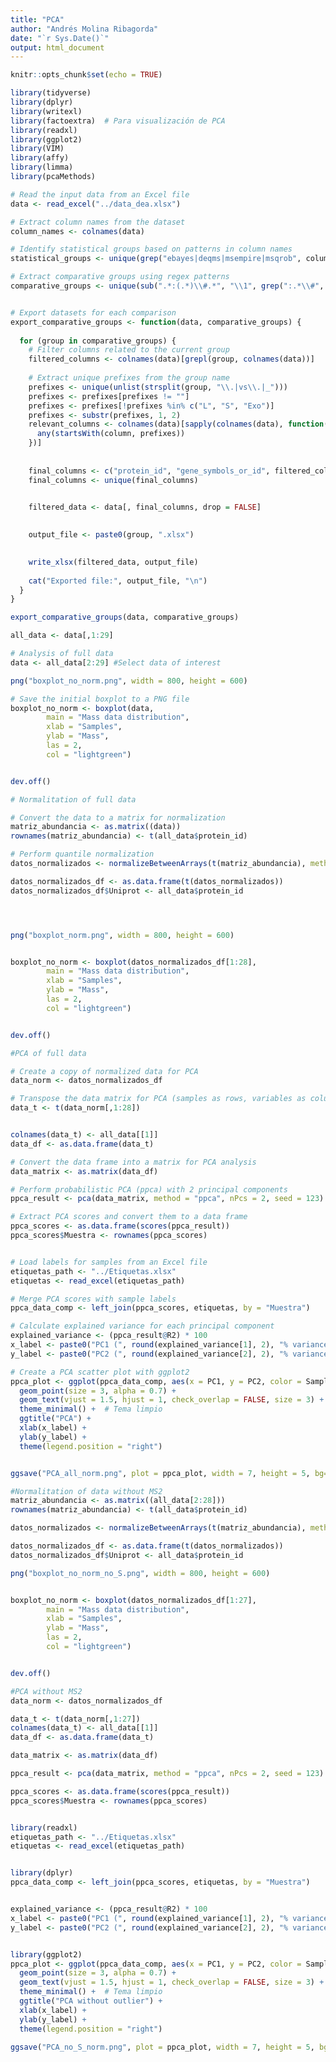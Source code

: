 ```yaml
---
title: "PCA"
author: "Andrés Molina Ribagorda"
date: "`r Sys.Date()`"
output: html_document
---
```


```r
knitr::opts_chunk$set(echo = TRUE)
```

````r
library(tidyverse)
library(dplyr)
library(writexl)
library(factoextra)  # Para visualización de PCA
library(readxl)
library(ggplot2)
library(VIM)
library(affy)
library(limma)
library(pcaMethods)
````

````r

# Read the input data from an Excel file
data <- read_excel("../data_dea.xlsx")

# Extract column names from the dataset
column_names <- colnames(data)

# Identify statistical groups based on patterns in column names
statistical_groups <- unique(grep("ebayes|deqms|msempire|msqrob", column_names, value = TRUE))

# Extract comparative groups using regex patterns
comparative_groups <- unique(sub(".*:(.*)\\#.*", "\\1", grep(":.*\\#", column_names, value = TRUE)))


# Export datasets for each comparison
export_comparative_groups <- function(data, comparative_groups) {
  
  for (group in comparative_groups) {
    # Filter columns related to the current group
    filtered_columns <- colnames(data)[grepl(group, colnames(data))]
  
    # Extract unique prefixes from the group name
    prefixes <- unique(unlist(strsplit(group, "\\.|vs\\.|_")))
    prefixes <- prefixes[prefixes != ""]
    prefixes <- prefixes[!prefixes %in% c("L", "S", "Exo")] 
    prefixes <- substr(prefixes, 1, 2)
    relevant_columns <- colnames(data)[sapply(colnames(data), function(column) {
      any(startsWith(column, prefixes))
    })]
    
    
    final_columns <- c("protein_id", "gene_symbols_or_id", filtered_columns,relevant_columns)
    final_columns <- unique(final_columns) 
    

    filtered_data <- data[, final_columns, drop = FALSE]
  

    output_file <- paste0(group, ".xlsx")
    

    write_xlsx(filtered_data, output_file)
    
    cat("Exported file:", output_file, "\n")
  }
}

export_comparative_groups(data, comparative_groups)

all_data <- data[,1:29]

````

````r
# Analysis of full data
data <- all_data[2:29] #Select data of interest

png("boxplot_no_norm.png", width = 800, height = 600)

# Save the initial boxplot to a PNG file
boxplot_no_norm <- boxplot(data,
        main = "Mass data distribution",
        xlab = "Samples",
        ylab = "Mass",
        las = 2,
        col = "lightgreen")


dev.off()

````

````r
# Normalitation of full data

# Convert the data to a matrix for normalization
matriz_abundancia <- as.matrix((data))  
rownames(matriz_abundancia) <- t(all_data$protein_id)

# Perform quantile normalization
datos_normalizados <- normalizeBetweenArrays(t(matriz_abundancia), method = "quantile")

datos_normalizados_df <- as.data.frame(t(datos_normalizados))
datos_normalizados_df$Uniprot <- all_data$protein_id




png("boxplot_norm.png", width = 800, height = 600)


boxplot_no_norm <- boxplot(datos_normalizados_df[1:28],
        main = "Mass data distribution",
        xlab = "Samples",
        ylab = "Mass",
        las = 2,
        col = "lightgreen")


dev.off()
````

````r

#PCA of full data

# Create a copy of normalized data for PCA
data_norm <- datos_normalizados_df

# Transpose the data matrix for PCA (samples as rows, variables as columns)
data_t <- t(data_norm[,1:28])  


colnames(data_t) <- all_data[[1]]
data_df <- as.data.frame(data_t)

# Convert the data frame into a matrix for PCA analysis
data_matrix <- as.matrix(data_df)

# Perform probabilistic PCA (ppca) with 2 principal components
ppca_result <- pca(data_matrix, method = "ppca", nPcs = 2, seed = 123)

# Extract PCA scores and convert them to a data frame
ppca_scores <- as.data.frame(scores(ppca_result))
ppca_scores$Muestra <- rownames(ppca_scores)


# Load labels for samples from an Excel file
etiquetas_path <- "../Etiquetas.xlsx"  
etiquetas <- read_excel(etiquetas_path)

# Merge PCA scores with sample labels
ppca_data_comp <- left_join(ppca_scores, etiquetas, by = "Muestra")

# Calculate explained variance for each principal component
explained_variance <- (ppca_result@R2) * 100
x_label <- paste0("PC1 (", round(explained_variance[1], 2), "% variance explained)")
y_label <- paste0("PC2 (", round(explained_variance[2], 2), "% variance explained)")

# Create a PCA scatter plot with ggplot2
ppca_plot <- ggplot(ppca_data_comp, aes(x = PC1, y = PC2, color = Sample, shape = Genotype, label = CellType)) +
  geom_point(size = 3, alpha = 0.7) +  
  geom_text(vjust = 1.5, hjust = 1, check_overlap = FALSE, size = 3) +  
  theme_minimal() +  # Tema limpio
  ggtitle("PCA") +
  xlab(x_label) +
  ylab(y_label) +
  theme(legend.position = "right")


ggsave("PCA_all_norm.png", plot = ppca_plot, width = 7, height = 5, bg="white")

````


````r

#Normalitation of data without MS2
matriz_abundancia <- as.matrix((all_data[2:28]))  
rownames(matriz_abundancia) <- t(all_data$protein_id)

datos_normalizados <- normalizeBetweenArrays(t(matriz_abundancia), method = "quantile")

datos_normalizados_df <- as.data.frame(t(datos_normalizados))
datos_normalizados_df$Uniprot <- all_data$protein_id

png("boxplot_no_norm_no_S.png", width = 800, height = 600)


boxplot_no_norm <- boxplot(datos_normalizados_df[1:27],
        main = "Mass data distribution",
        xlab = "Samples",
        ylab = "Mass",
        las = 2,
        col = "lightgreen")


dev.off()


````

````r

#PCA without MS2
data_norm <- datos_normalizados_df

data_t <- t(data_norm[,1:27])  
colnames(data_t) <- all_data[[1]]
data_df <- as.data.frame(data_t)

data_matrix <- as.matrix(data_df)

ppca_result <- pca(data_matrix, method = "ppca", nPcs = 2, seed = 123)

ppca_scores <- as.data.frame(scores(ppca_result))
ppca_scores$Muestra <- rownames(ppca_scores)


library(readxl)
etiquetas_path <- "../Etiquetas.xlsx"  
etiquetas <- read_excel(etiquetas_path)


library(dplyr)
ppca_data_comp <- left_join(ppca_scores, etiquetas, by = "Muestra")


explained_variance <- (ppca_result@R2) * 100
x_label <- paste0("PC1 (", round(explained_variance[1], 2), "% variance explained)")
y_label <- paste0("PC2 (", round(explained_variance[2], 2), "% variance explained)")


library(ggplot2)
ppca_plot <- ggplot(ppca_data_comp, aes(x = PC1, y = PC2, color = Sample, shape = Genotype, label = CellType)) +
  geom_point(size = 3, alpha = 0.7) +  
  geom_text(vjust = 1.5, hjust = 1, check_overlap = FALSE, size = 3) +  
  theme_minimal() +  # Tema limpio
  ggtitle("PCA without outlier") +
  xlab(x_label) +
  ylab(y_label) +
  theme(legend.position = "right")

ggsave("PCA_no_S_norm.png", plot = ppca_plot, width = 7, height = 5, bg="white")
````

  
  